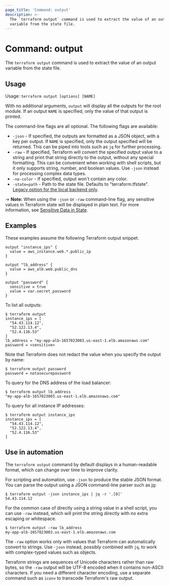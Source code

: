 ```yaml
---
page_title: 'Command: output'
description: >-
  The `terraform output` command is used to extract the value of an output
  variable from the state file.
---
```


# Command: output

The `terraform output` command is used to extract the value of
an output variable from the state file.

## Usage

Usage: `terraform output [options] [NAME]`

With no additional arguments, `output` will display all the outputs for
the root module. If an output `NAME` is specified, only the value of that
output is printed.

The command-line flags are all optional. The following flags are available:

* `-json` - If specified, the outputs are formatted as a JSON object, with
  a key per output. If `NAME` is specified, only the output specified will be
  returned. This can be piped into tools such as `jq` for further processing.
* `-raw` - If specified, Terraform will convert the specified output value to a
  string and print that string directly to the output, without any special
  formatting. This can be convenient when working with shell scripts, but
  it only supports string, number, and boolean values. Use `-json` instead
  for processing complex data types.
* `-no-color` - If specified, output won't contain any color.
* `-state=path` - Path to the state file. Defaults to "terraform.tfstate".
  [Legacy option for the local backend only](/terraform/language/backend/local#command-line-arguments).

-> **Note:** When using the `-json` or `-raw` command-line flag, any sensitive
values in Terraform state will be displayed in plain text. For more information,
see [Sensitive Data in State](/terraform/language/state/sensitive-data).

## Examples

These examples assume the following Terraform output snippet.

```hcl
output "instance_ips" {
  value = aws_instance.web.*.public_ip
}

output "lb_address" {
  value = aws_alb.web.public_dns
}

output "password" {
  sensitive = true
  value = var.secret_password
}
```

To list all outputs:

```shellsession
$ terraform output
instance_ips = [
  "54.43.114.12",
  "52.122.13.4",
  "52.4.116.53"
]
lb_address = "my-app-alb-1657023003.us-east-1.elb.amazonaws.com"
password = <sensitive>
```

Note that Terraform does not redact the value when you specify the output by name:

```shellsession
$ terraform output password
password = notasecurepassword
```

To query for the DNS address of the load balancer:

```shellsession
$ terraform output lb_address
"my-app-alb-1657023003.us-east-1.elb.amazonaws.com"
```

To query for all instance IP addresses:

```shellsession
$ terraform output instance_ips
instance_ips = [
  "54.43.114.12",
  "52.122.13.4",
  "52.4.116.53"
]
```

## Use in automation

The `terraform output` command by default displays in a human-readable format,
which can change over time to improve clarity.

For scripting and automation, use `-json` to produce the stable JSON format.
You can parse the output using a JSON command-line parser such as
[jq](https://stedolan.github.io/jq/):

```shellsession
$ terraform output -json instance_ips | jq -r '.[0]'
54.43.114.12
```

For the common case of directly using a string value in a shell script, you
can use `-raw` instead, which will print the string directly with no extra
escaping or whitespace.

```shellsession
$ terraform output -raw lb_address
my-app-alb-1657023003.us-east-1.elb.amazonaws.com
```

The `-raw` option works only with values that Terraform can automatically
convert to strings. Use `-json` instead, possibly combined with `jq`, to
work with complex-typed values such as objects.

Terraform strings are sequences of Unicode characters rather than raw bytes,
so the `-raw` output will be UTF-8 encoded when it contains non-ASCII
characters. If you need a different character encoding, use a separate command
such as `iconv` to transcode Terraform's raw output.
